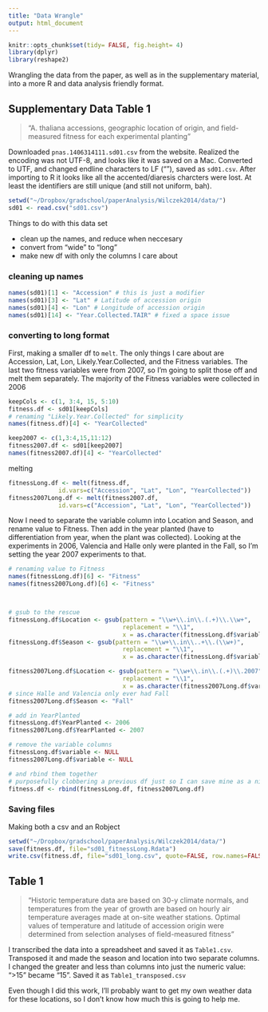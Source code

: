 ```yaml
---
title: "Data Wrangle"
output: html_document
---
```


```r
knitr::opts_chunk$set(tidy= FALSE, fig.height= 4)
library(dplyr)
library(reshape2)
```


Wrangling the data from the paper, as well as in the supplementary material, into a more R and data analysis friendly format.

## Supplementary Data Table 1

>"A. thaliana accessions, geographic location of origin, and field-measured fitness for each experimental planting"

Downloaded `pnas.1406314111.sd01.csv` from the website. Realized the encoding was not UTF-8, and looks like it was saved on a Mac. Converted to UTF, and changed endline characters to LF ("\n"), saved as `sd01.csv`. After importing to R it looks like all the accented/diaresis charcters were lost. At least the identifiers are still unique (and still not uniform, bah).

```r
setwd("~/Dropbox/gradschool/paperAnalysis/Wilczek2014/data/")
sd01 <- read.csv("sd01.csv")
```

Things to do with this data set

- clean up the names, and reduce when neccesary
- convert from "wide" to "long" 
- make new df with only the columns I care about


### cleaning up names

```r
names(sd01)[1] <- "Accession" # this is just a modifier
names(sd01)[3] <- "Lat" # Latitude of accession origin
names(sd01)[4] <- "Lon" # Longitude of accession origin
names(sd01)[14] <- "Year.Collected.TAIR" # fixed a space issue
```

### converting to long format

First, making a smaller df to `melt`. The only things I care about are Accession, Lat, Lon, Likely.Year.Collected, and the Fitness variables. The last two fitness variables were from 2007, so I'm going to split those off and melt them separately. The majority of the Fitness variables were collected in 2006

```r
keepCols <- c(1, 3:4, 15, 5:10)
fitness.df <- sd01[keepCols]
# renaming "Likely.Year.Collected" for simplicity
names(fitness.df)[4] <- "YearCollected"

keep2007 <- c(1,3:4,15,11:12)
fitness2007.df <- sd01[keep2007]
names(fitness2007.df)[4] <- "YearCollected"

```

melting
```r
fitnessLong.df <- melt(fitness.df, 
              id.vars=c("Accession", "Lat", "Lon", "YearCollected"))
fitness2007Long.df <- melt(fitness2007.df, 
              id.vars=c("Accession", "Lat", "Lon", "YearCollected"))
```

Now I need to separate the variable column into Location and Season, and rename value to Fitness. Then add in the year planted (have to differentiation from year, when the plant was collected). Looking at the experiments in 2006, Valencia and Halle only were planted in the Fall, so I'm setting the year 2007 experiments to that.

```r
# renaming value to Fitness
names(fitnessLong.df)[6] <- "Fitness"
names(fitness2007Long.df)[6] <- "Fitness"



# gsub to the rescue
fitnessLong.df$Location <- gsub(pattern = "\\w+\\.in\\.(.+)\\.\\w+",
                                replacement = "\\1",
                                x = as.character(fitnessLong.df$variable))
fitnessLong.df$Season <- gsub(pattern = "\\w+\\.in\\..+\\.(\\w+)",
                                replacement = "\\1",
                                x = as.character(fitnessLong.df$variable))

fitness2007Long.df$Location <- gsub(pattern = "\\w+\\.in\\.(.+)\\.2007",
                                replacement = "\\1",
                                x = as.character(fitness2007Long.df$variable))
# since Halle and Valencia only ever had Fall 
fitness2007Long.df$Season <- "Fall"

# add in YearPlanted
fitnessLong.df$YearPlanted <- 2006
fitness2007Long.df$YearPlanted <- 2007

# remove the variable columns
fitnessLong.df$variable <- NULL
fitness2007Long.df$variable <- NULL

# and rbind them together
# purposefully clobbering a previous df just so I can save mine as a nice name
fitness.df <- rbind(fitnessLong.df, fitness2007Long.df)
```

### Saving files
Making both a csv and an Robject

```r
setwd("~/Dropbox/gradschool/paperAnalysis/Wilczek2014/data/")
save(fitness.df, file="sd01_fitnessLong.Rdata")
write.csv(fitness.df, file="sd01_long.csv", quote=FALSE, row.names=FALSE)
```



## Table 1
>"Historic temperature data are based on 30-y climate normals, and temperatures from the year of growth are based on hourly air temperature averages made at on-site weather stations. Optimal values of temperature and latitude of accession origin were determined from selection analyses of field-measured fitness"

I transcribed the data into a spreadsheet and saved it as `Table1.csv`. Transposed it and made the season and location into two separate columns. I changed the greater and less than columns into just the numeric value: ">15" became "15". Saved it as `Table1_transposed.csv`

Even though I did this work, I'll probably want to get my own weather data for these locations, so I don't know how much this is going to help me.


